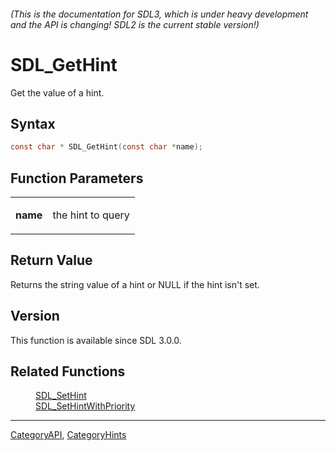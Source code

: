 ====== (This is the documentation for SDL3, which is under heavy development and the API is changing! SDL2 is the current stable version!) ======
= SDL_GetHint =

Get the value of a hint.

== Syntax ==

<syntaxhighlight lang='c'>
const char * SDL_GetHint(const char *name);
</syntaxhighlight>

== Function Parameters ==

{|
|'''name'''
|the hint to query
|}

== Return Value ==

Returns the string value of a hint or NULL if the hint isn't set.

== Version ==

This function is available since SDL 3.0.0.

== Related Functions ==

:[[SDL_SetHint]]
:[[SDL_SetHintWithPriority]]

----
[[CategoryAPI]], [[CategoryHints]]


